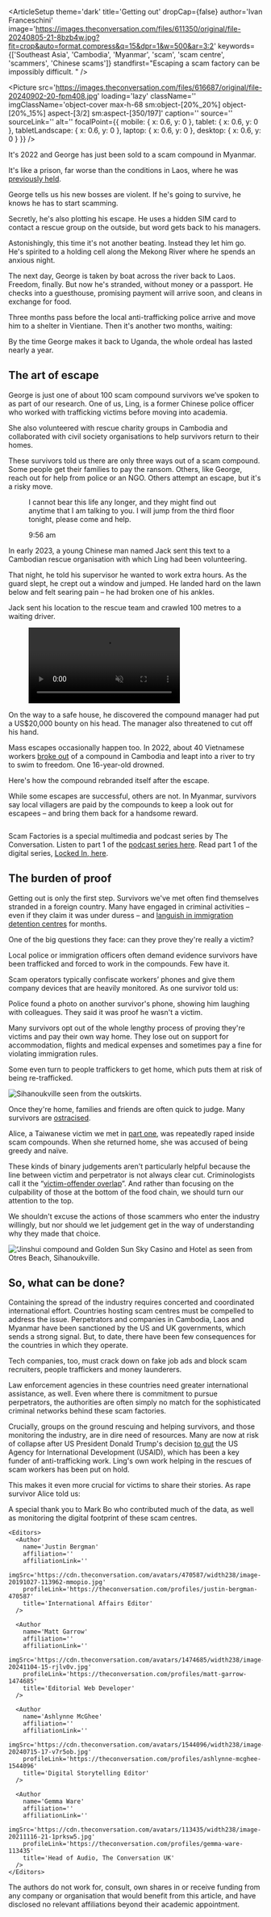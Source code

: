 
<ArticleSetup
  theme='dark'
  title='Getting out'
  dropCap={false}
  author='Ivan Franceschini'
  image='https://images.theconversation.com/files/611350/original/file-20240805-21-8bzb4w.jpg?fit=crop&auto=format,compress&q=15&dpr=1&w=500&ar=3:2'
  keywords={['Southeast Asia', 'Cambodia', 'Myanmar', 'scam', 'scam centre', 'scammers', 'Chinese scams']}
  standfirst="Escaping a scam factory can be impossibly difficult. "
/>

<TitleImage />

<Picture
  src='https://images.theconversation.com/files/616687/original/file-20240902-20-fpm408.jpg'
  loading='lazy'
  className=''
  imgClassName='object-cover max-h-68 sm:object-[20%_20%] object-[20%_15%] aspect-[3/2] sm:aspect-[350/197]'
  caption=''
  source=''
  sourceLink=''
  alt=''
  focalPoint={{
    mobile: { x: 0.6, y: 0 },
    tablet: { x: 0.6, y: 0 },
    tabletLandscape: { x: 0.6, y: 0 },
    laptop: { x: 0.6, y: 0 },
    desktop: { x: 0.6, y: 0 }
  }}
/>

It's 2022 and George has just been sold to a scam compound in Myanmar.

It's like a prison, far worse than the conditions in Laos, where he was [previously held](https://scam-factories-rise-of-an-industry.netlify.app/).

George tells us his new bosses are violent. If he's going to survive, he knows he has to start scamming.

Secretly, he's also plotting his escape. He uses a hidden SIM card to contact a rescue group on the outside, but word gets back to his managers.

Astonishingly, this time it's not another beating. Instead they let him go. He's spirited to a holding cell along the Mekong River where he spends an anxious night.

<Pullquote className='' quote="There were, like, around 15 boys locked up there, with chains on their legs, big chains." />

The next day, George is taken by boat across the river back to Laos. Freedom, finally. But now he's stranded, without money or a passport. He checks into a guesthouse, promising payment will arrive soon, and cleans in exchange for food.

Three months pass before the local anti-trafficking police arrive and move him to a shelter in Vientiane. Then it's another two months, waiting:

<Pullquote className='' quote="There was nothing to do, just every day wake up, sit, stand, sit, sleep, like that. " />

By the time George makes it back to Uganda, the whole ordeal has lasted nearly a year.

## The art of escape

George is just one of about 100 scam compound survivors we’ve spoken to as part of our research. One of us, Ling, is a former Chinese police officer who worked with trafficking victims before moving into academia.

She also volunteered with rescue charity groups in Cambodia and collaborated with civil society organisations to help survivors return to their homes.

These survivors told us there are only three ways out of a scam compound. Some people get their families to pay the ransom. Others, like George, reach out for help from police or an NGO. Others attempt an escape, but it's a risky move.

<figure className='not-prose my-10'>
  <div className='mx-auto max-w-[600px] px-8 font-base'>
    <div className='message_bubble message_bubble_right relative my-4 ml-auto rounded-b-lg rounded-l-lg bg-[#e2ffc7] p-3 pb-5 text-neutral-900 opacity-100 drop-shadow-lg text-2xl'>
      <p>I cannot bear this life any longer, and they might find out anytime that I am talking to you. I will jump from the third floor tonight, please come and help.</p>
      <div className='absolute bottom-1 right-2 flex gap-1 text-sm text-neutral-400'>
        <p>9:56 am</p>  
        <Imgix className='inline w-5'
            imgixParams={{
              fit: 'crop',
              auto: 'format',
              q: 30
            }}
            htmlAttributes={{
              loading: 'lazy',
              width: '100%',
              height: 'auto'
            }}
            src='https://images.theconversation.com/files/617201/original/file-20240904-16-xvj31z.png'
            sizes='(max-width: 599px) 100px, (min-width: 600px) 100px, 100px'
          />
      </div>
    </div>
  </div>
   <div className='my-8 grid w-full place-items-center'>
    <div className='loader'></div>
  </div>
</figure>


In early 2023, a young Chinese man named Jack sent this text to a Cambodian rescue organisation with which Ling had been volunteering.

That night, he told his supervisor he wanted to work extra hours. As the guard slept, he crept out a window and jumped. He landed hard on the lawn below and felt searing pain – he had broken one of his ankles.

Jack sent his location to the rescue team and crawled 100 metres to a waiting driver.

<ScrollSection className='my-12' pinType='pin_clipped'>
  <ScrollBackground className='overflow-clip'>
  <figure className='full_screen_media make_visible'>
    <video
      className='w-full h-full object-cover blur-sm'
      src='https://cdn.theconversation.com/infographics/1142/331c01726b3614562d3f90898d56b7bcdc7dc781/site/shutterstock_3697265025-min.mp4'
      muted
      autoPlay
      playsInline
      loop
      controls={false}
    />
  <figcaption>Source: ThreeEyedRavenProductions / Shutterstock</figcaption>
  </figure>
  </ScrollBackground>
  <ScrollForeground className=''>
    <ScrollTextChapter className='chapter_dark_background' position='center'>
     On the way to a safe house, he discovered the compound manager had put a US$20,000 bounty on his head.
    </ScrollTextChapter>
    <ScrollTextChapter position='center' className='chapter_dark_background'>
      The manager also threatened to cut off his hand.
    </ScrollTextChapter>
  </ScrollForeground>
</ScrollSection>

Mass escapes occasionally happen too. In 2022, about 40 Vietnamese workers [broke out](https://www.rfa.org/english/news/cambodia/casino-workers-08222022191219.html) of a compound in Cambodia and leapt into a river to try to swim to freedom. One 16-year-old drowned.

<Tweet1 />

Here's how the compound rebranded itself after the escape. 

<BeforeAfterSlider
  beforeSrc='https://images.theconversation.com/files/646023/original/file-20250131-17-fw3lrk.png'
  afterSrc='https://images.theconversation.com/files/646022/original/file-20250131-15-vtlb44.png'
  className=''
  sliderClassName='aspect-[839/472]'
  loading='lazy'
  source='Source: Author provided/Google'
  caption="The scam compound before (left) and after the escape."
  alt='The scam compound before and after the escape.'
  sliderPosition={20}
/>

While some escapes are successful, others are not. In Myanmar, survivors say local villagers are paid by the compounds to keep a look out for escapees – and bring them back for a handsome reward.

<div className='relative my-10 grid grid-cols-[minmax(5rem,10%)_1fr] sm:grid-cols-[minmax(8rem,10%)_1fr] gap-4 border-y border-neutral-500 py-4'>
  <div className='not-prose aspect-square w-full overflow-hidden rounded-md'>
    <img src="https://images.theconversation.com/files/645965/original/file-20250130-15-bubzm1.png?ixlib=rb-4.1.0&q=20&auto=format&w=300" alt='' className='not_fullscreen_media' />
  </div>
  <p className='!mb-0 !mt-0 italic'>Scam Factories is a special multimedia and podcast series by The Conversation. Listen to part 1 of the <a href='#' target='_parent' className='text-neutral-100 hover:text-neutral-200'>podcast series here</a>. Read part 1 of the digital series, <a href='https://scam-factories-life-inside.netlify.app/' target='_blank' className='text-neutral-100 hover:text-neutral-200'>Locked In, here</a>.</p>
</div>

## The burden of proof

Getting out is only the first step. Survivors we've met often find themselves stranded in a foreign country. Many have engaged in criminal activities – even if they claim it was under duress – and [languish in immigration detention centres](https://globalchinapulse.net/lost-in-salvation-how-the-current-victim-identification-systems-fail-survivors-of-the-online-scam-industry-in-southeast-asia/) for months.

One of the big questions they face: can they prove they're really a victim?

Local police or immigration officers often demand evidence survivors have been trafficked and forced to work in the compounds. Few have it.

Scam operators typically confiscate workers’ phones and give them company devices that are heavily monitored. As one survivor told us:

<Pullquote className='' quote="We were only allowed to download certain apps for scam purposes. Sometimes they let us use our personal phones to send messages to family, but the manager would be there watching us" />

<Pullquote className='' startQuoteIcon={false} endQuoteIcon={true} quote="After my family paid a ransom for me, they gave back my phone but cleaned everything inside. So, I don't have any evidence to prove that they trafficked me." />

Police found a photo on another survivor's phone, showing him laughing with colleagues. They said it was proof he wasn't a victim.

Many survivors opt out of the whole lengthy process of proving they're victims and pay their own way home. They lose out on support for accommodation, flights and medical expenses and sometimes pay a fine for violating immigration rules.

Some even turn to people traffickers to get home, which puts them at risk of being re-trafficked.

<Image
  src='https://images.theconversation.com/files/611297/original/file-20240805-23-7guk7w.jpg'
  align=''
  className=''
  imgClassName='aspect-[3/2]'
  loading='lazy'
  alt='Sihanoukville seen from the outskirts.'
  source='Photo: Roun Ry'
  caption="Sihanoukville seen from the outskirts."
/> 

Once they're home, families and friends are often quick to judge. Many survivors are [ostracised](https://globalchinapulse.net/nowhere-people-in-the-china-myanmar-borderlands/).

Alice, a Taiwanese victim we met in [part one](https://scam-factories-life-inside.netlify.app/), was repeatedly raped inside scam compounds. When she returned home, she was accused of being greedy and naïve.

These kinds of binary judgements aren't particularly helpful because the line between victim and perpetrator is not always clear cut. Criminologists call it the “[victim-offender overlap](https://link.springer.com/article/10.1007/s12117-024-09525-5)”. And rather than focusing on the culpability of those at the bottom of the food chain, we should turn our attention to the top.

We shouldn't excuse the actions of those scammers who enter the industry willingly, but nor should we let judgement get in the way of understanding why they made that choice.

<Pullquote className='' quote="I felt so depressed when one of my best friends called me stupid." startQuoteIcon={true} endQuoteIcon={false}/>

<Pullquote className='' quote="He thought I had fallen into the trap because I wanted to be paid a lot of money without considering if I was qualified for it. I told him it was not true." startQuoteIcon={false} endQuoteIcon={true}/>

<Image
  src='https://images.theconversation.com/files/611292/original/file-20240805-17-sw9owk.jpg'
  align=''
  className=''
  imgClassName='aspect-[3/2]'
  loading='lazy'
  alt='‘Jinshui compound and Golden Sun Sky Casino and Hotel as seen from Otres Beach, Sihanoukville.'
  source='Photo: Roun Ry'
  caption="‘Jinshui compound and Golden Sun Sky Casino and Hotel as seen from Otres Beach, Sihanoukville."
/> 

## So, what can be done?

Containing the spread of the industry requires concerted and coordinated international effort. Countries hosting scam centres must be compelled to address the issue. Perpetrators and companies in Cambodia, Laos and Myanmar have been sanctioned by the US and UK governments, which sends a strong signal. But, to date, there have been few consequences for the countries in which they operate.

Tech companies, too, must crack down on fake job ads and block scam recruiters, people traffickers and money launderers.

Law enforcement agencies in these countries need greater international assistance, as well. Even where there is commitment to pursue perpetrators, the authorities are often simply no match for the sophisticated criminal networks behind these scam factories.

Crucially, groups on the ground rescuing and helping survivors, and those monitoring the industry, are in dire need of resources. Many are now at risk of collapse after US President Donald Trump's decision [to gut](https://apnews.com/article/cambodia-scam-compound-shelter-us-funding-freeze-6bc436aeffd46c47b049413e73987d14) the US Agency for International Development (USAID), which has been a key funder of anti-trafficking work. Ling's own work helping in the rescues of scam workers has been put on hold.

This makes it even more crucial for victims to share their stories. As rape survivor Alice told us:

<ScrollSection className='mt-12' pinType='pin_clipped'>
  <ScrollBackground className=''>
    <Picture
      src='https://images.theconversation.com/files/611285/original/file-20240805-17-3p1v0i.jpg'
      loading='eager'
      className='full_screen_media make_visible'
      imgClassName='object-bottom-center brightness-50'
      caption='Life in the shadow of the compounds, Occheuteal Beach, Sihanoukville'
      source='Photo: Roun Ry'
      sourceLink=''
      alt='Life in the shadow of the compounds, Occheuteal Beach, Sihanoukville'
      focalPoint={{
        mobile: { x: 0.5, y: 1 },
        tablet: { x: 0.5, y: 1 },
        tabletLandscape: { x: 0.5, y: 1 },
        laptop: { x: 0.5, y: 1 },
        desktop: { x: 0.5, y: 1 }
      }}
    />
  </ScrollBackground>
  <ScrollForeground className=''>
    <ScrollTextChapter position='' className=''>
      <Pullquote className='text-white' quote="If I had been enslaved for a year or two, I might not be able to believe in humanity anymore." startQuoteIcon={true} endQuoteIcon={false} quoteClassname='opacity-20'/>
    </ScrollTextChapter>
     <ScrollTextChapter position='' className=''>
      <Pullquote className='text-white' quote="People outside, including my own family, think that I was trafficked because I am greedy and wanted to get rich overnight. So, I need to tell my story." startQuoteIcon={false} endQuoteIcon={true} quoteClassname='opacity-20'/>
    </ScrollTextChapter>
  </ScrollForeground>
</ScrollSection>

<AuthorSection>
 <Acknowledgements>
  A special thank you to Mark Bo who contributed much of the data, as well as monitoring the digital footprint of these scam centres.
  </Acknowledgements>

 <Editorial>
    <Authors>
      <Author
      name='Ivan Franceschini'
      affiliation='The University of Melbourne'
      affiliationLink='https://theconversation.com/institutions/the-university-of-melbourne-722'
      imgSrc='https://cdn.theconversation.com/avatars/1529038/width238/image-20250217-44-yrvzgb.jpg'
      profileLink='https://theconversation.com/profiles/ivan-franceschini-1529038'
      title='Lecturer, Chinese Studies'
      />
      <Author
      name='Ling Li'
      affiliation="Ca' Foscari University of Venice"
      affiliationLink='https://theconversation.com/institutions/ca-foscari-university-of-venice-4378'
      imgSrc='https://cdn.theconversation.com/avatars/1529042/width238/file-20240726-17-rt9b0t.jpg'
      profileLink='https://theconversation.com/profiles/ling-li-1529042'
      title='PhD candidate'
      />
    </Authors>

    <Editors>
      <Author
        name='Justin Bergman'
        affiliation=''
        affiliationLink=''
        imgSrc='https://cdn.theconversation.com/avatars/470587/width238/image-20191027-113962-mmopio.jpg'
        profileLink='https://theconversation.com/profiles/justin-bergman-470587'
        title='International Affairs Editor'
      />

      <Author
        name='Matt Garrow'
        affiliation=''
        affiliationLink=''
        imgSrc='https://cdn.theconversation.com/avatars/1474685/width238/image-20241104-15-rjlv0v.jpg'
        profileLink='https://theconversation.com/profiles/matt-garrow-1474685'
        title='Editorial Web Developer'
      />

      <Author
        name='Ashlynne McGhee'
        affiliation=''
        affiliationLink=''
        imgSrc='https://cdn.theconversation.com/avatars/1544096/width238/image-20240715-17-v7r5ob.jpg'
        profileLink='https://theconversation.com/profiles/ashlynne-mcghee-1544096'
        title='Digital Storytelling Editor'
      />

      <Author
        name='Gemma Ware'
        affiliation=''
        affiliationLink=''
        imgSrc='https://cdn.theconversation.com/avatars/113435/width238/image-20211116-21-1prksw5.jpg'
        profileLink='https://theconversation.com/profiles/gemma-ware-113435'
        title='Head of Audio, The Conversation UK'
      />
    </Editors>
  </Editorial>

  <Disclosures>
    The authors do not work for, consult, own shares in or receive funding from any company or organisation that would benefit from this article, and have disclosed no relevant affiliations beyond their academic appointment.
  </Disclosures>
</AuthorSection>